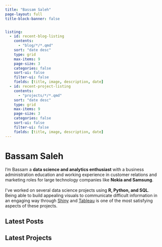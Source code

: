 ```yaml
---
title: "Bassam Saleh"
page-layout: full
title-block-banner: false


listing:
  - id: recent-blog-listing
    contents:
      - "blog/*/*.qmd"
    sort: "date desc"
    type: grid
    max-items: 9
    page-size: 3
    categories: false
    sort-ui: false
    filter-ui: false
    fields: [title, image, description, date]
  - id: recent-project-listing
    contents:
      - "projects/*/*.qmd"
    sort: "date desc"
    type: grid
    max-items: 9
    page-size: 3
    categories: false
    sort-ui: false
    filter-ui: false
    fields: [title, image, description, date]
---
```



```{=html}
<div class="site-hero mb-5">
  <div class="site-intro">
    <h1 class="site-title text-primary mt-0 fw-lighter text-center text-sm-start">
      Bassam
      <span class="nowrap">Saleh</span>
    </h1>
    <div class="social-icon-links my-3" aria-hidden="true">
      <a
        class="link-primary"
        href="https://github.com/bassamsdata"
        title="github"
        target="_blank"
        rel="noopener"
      >
        <i class="fab fa-github fa-lg fa-fw"></i>
      </a>
      <a
        class="link-primary"
        href="https://twitter.com/bassamstreet"
        title="twitter"
        target="_blank"
        rel="noopener"
      >
        <i class="fab fa-twitter fa-lg fa-fw"></i>
        </a>
    </div>
    <p class="site-into fs-5">
      I’m Bassam a <strong>data science and analytics enthusiast</strong> with a business administration education and working experience in customer relations and marketing roles for large technology companies like <strong>Nokia and Samsung</strong>.<br><br> I've worked on several data science projects using <strong>R, Python, and SQL</strong>. <br>
      Being able to build appealing visuals to communicate difficult information in an engaging way through <a href="https://shiny.rstudio.com">Shiny</a> and <a href="https://www.tableau.com">Tableau</a> is one of the most satisfying aspects of these projects.
    </p>
  </div>
  <div class="site-logo order-first order-sm-last text-primary">
    
  </div>
</div>
```

## Latest Posts

::: {#recent-blog-listing}
:::

## Latest Projects

::: {#recent-project-listing}
:::

